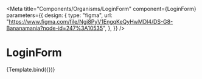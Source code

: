 
<Meta
  title="Components/Organisms/LoginForm"
  component={LoginForm}
  parameters={{
    design: {
      type: "figma",
      url:
        "https://www.figma.com/file/Ngi8PyV1EngqKeQyHwMDl4/DS-G8-Bananamania?node-id=247%3A10535",
    },
  }}
/>

# LoginForm


<Canvas>
  <Story name="Login form">{Template.bind({})}</Story>
</Canvas>
